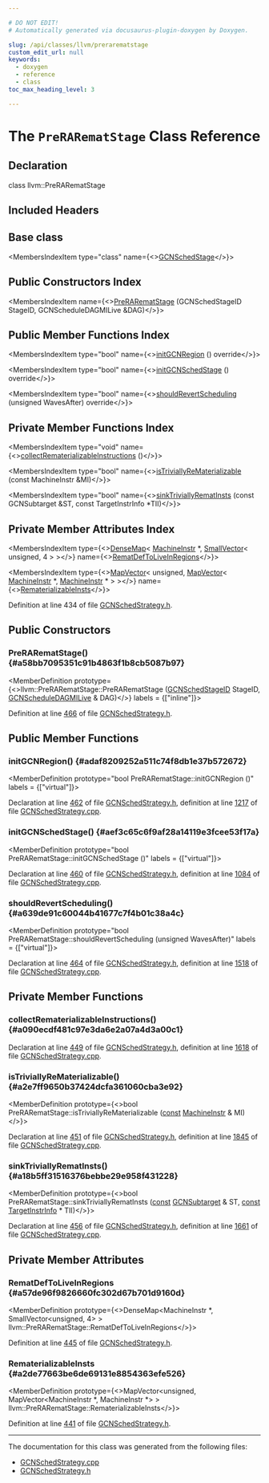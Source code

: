 ```yaml
---

# DO NOT EDIT!
# Automatically generated via docusaurus-plugin-doxygen by Doxygen.

slug: /api/classes/llvm/prerarematstage
custom_edit_url: null
keywords:
  - doxygen
  - reference
  - class
toc_max_heading_level: 3

---
```





# The `PreRARematStage` Class Reference

<DoxygenPage pluginConfig={pluginConfig}>



## Declaration

<CodeBlock>class llvm::PreRARematStage</CodeBlock>

## Included Headers

<IncludesList>
<IncludesListItem
  filePath="Target/AMDGPU/GCNSchedStrategy.h"
  permalink="/docs/api/files/lib/lib/target/lib/target/amdgpu/gcnschedstrategy-h"
  isLocal="true" />
</IncludesList>

## Base class

<MembersIndex>

<MembersIndexItem
  type="class"
  name={<><a href="/docs/api/classes/llvm/gcnschedstage">GCNSchedStage</a></>}>
</MembersIndexItem>

</MembersIndex>

## Public Constructors Index

<MembersIndex>

<MembersIndexItem
  name={<><a href="#a58bb7095351c91b4863f1b8cb5087b97">PreRARematStage</a> (GCNSchedStageID StageID, GCNScheduleDAGMILive &amp;DAG)</>}>
</MembersIndexItem>

</MembersIndex>

## Public Member Functions Index

<MembersIndex>

<MembersIndexItem
  type="bool"
  name={<><a href="#adaf8209252a511c74f8db1e37b572672">initGCNRegion</a> () override</>}>
</MembersIndexItem>

<MembersIndexItem
  type="bool"
  name={<><a href="#aef3c65c6f9af28a14119e3fcee53f17a">initGCNSchedStage</a> () override</>}>
</MembersIndexItem>

<MembersIndexItem
  type="bool"
  name={<><a href="#a639de91c60044b41677c7f4b01c38a4c">shouldRevertScheduling</a> (unsigned WavesAfter) override</>}>
</MembersIndexItem>

</MembersIndex>

## Private Member Functions Index

<MembersIndex>

<MembersIndexItem
  type="void"
  name={<><a href="#a090ecdf481c97e3da6e2a07a4d3a00c1">collectRematerializableInstructions</a> ()</>}>
</MembersIndexItem>

<MembersIndexItem
  type="bool"
  name={<><a href="#a2e7ff9650b37424dcfa361060cba3e92">isTriviallyReMaterializable</a> (const MachineInstr &amp;MI)</>}>
</MembersIndexItem>

<MembersIndexItem
  type="bool"
  name={<><a href="#a18b5ff31516376bebbe29e958f431228">sinkTriviallyRematInsts</a> (const GCNSubtarget &amp;ST, const TargetInstrInfo &#42;TII)</>}>
</MembersIndexItem>

</MembersIndex>

## Private Member Attributes Index

<MembersIndex>

<MembersIndexItem
  type={<><a href="/docs/api/classes/llvm/densemap">DenseMap</a>&lt; <a href="/docs/api/classes/llvm/machineinstr">MachineInstr</a> &#42;, <a href="/docs/api/classes/llvm/smallvector">SmallVector</a>&lt; unsigned, 4 &gt; &gt;</>}
  name={<><a href="#a57de96f9826660fc302d67b701d9160d">RematDefToLiveInRegions</a></>}>
</MembersIndexItem>

<MembersIndexItem
  type={<><a href="/docs/api/classes/llvm/mapvector">MapVector</a>&lt; unsigned, <a href="/docs/api/classes/llvm/mapvector">MapVector</a>&lt; <a href="/docs/api/classes/llvm/machineinstr">MachineInstr</a> &#42;, <a href="/docs/api/classes/llvm/machineinstr">MachineInstr</a> &#42; &gt; &gt;</>}
  name={<><a href="#a2de77663be6de69131e8854363efe526">RematerializableInsts</a></>}>
</MembersIndexItem>

</MembersIndex>


Definition at line 434 of file <a href="/docs/api/files/lib/lib/target/lib/target/amdgpu/gcnschedstrategy-h">GCNSchedStrategy.h</a>.

<SectionDefinition>

## Public Constructors

### PreRARematStage() {#a58bb7095351c91b4863f1b8cb5087b97}

<MemberDefinition
  prototype={<>llvm::PreRARematStage::PreRARematStage (<a href="/docs/api/namespaces/llvm/#a66b412ba6b33cdefeb59dde7139dc8b0">GCNSchedStageID</a> StageID, <a href="/docs/api/classes/llvm/gcnscheduledagmilive">GCNScheduleDAGMILive</a> &amp; DAG)</>}
  labels = {["inline"]}>

Definition at line <a href="/docs/api/files/lib/lib/target/lib/target/amdgpu/gcnschedstrategy-h/#l00466">466</a> of file <a href="/docs/api/files/lib/lib/target/lib/target/amdgpu/gcnschedstrategy-h">GCNSchedStrategy.h</a>.
</MemberDefinition>

</SectionDefinition>

<SectionDefinition>

## Public Member Functions

### initGCNRegion() {#adaf8209252a511c74f8db1e37b572672}

<MemberDefinition
  prototype="bool PreRARematStage::initGCNRegion ()"
  labels = {["virtual"]}>

Declaration at line <a href="/docs/api/files/lib/lib/target/lib/target/amdgpu/gcnschedstrategy-h/#l00462">462</a> of file <a href="/docs/api/files/lib/lib/target/lib/target/amdgpu/gcnschedstrategy-h">GCNSchedStrategy.h</a>, definition at line <a href="/docs/api/files/lib/lib/target/lib/target/amdgpu/gcnschedstrategy-cpp/#l01217">1217</a> of file <a href="/docs/api/files/lib/lib/target/lib/target/amdgpu/gcnschedstrategy-cpp">GCNSchedStrategy.cpp</a>.
</MemberDefinition>

### initGCNSchedStage() {#aef3c65c6f9af28a14119e3fcee53f17a}

<MemberDefinition
  prototype="bool PreRARematStage::initGCNSchedStage ()"
  labels = {["virtual"]}>

Declaration at line <a href="/docs/api/files/lib/lib/target/lib/target/amdgpu/gcnschedstrategy-h/#l00460">460</a> of file <a href="/docs/api/files/lib/lib/target/lib/target/amdgpu/gcnschedstrategy-h">GCNSchedStrategy.h</a>, definition at line <a href="/docs/api/files/lib/lib/target/lib/target/amdgpu/gcnschedstrategy-cpp/#l01084">1084</a> of file <a href="/docs/api/files/lib/lib/target/lib/target/amdgpu/gcnschedstrategy-cpp">GCNSchedStrategy.cpp</a>.
</MemberDefinition>

### shouldRevertScheduling() {#a639de91c60044b41677c7f4b01c38a4c}

<MemberDefinition
  prototype="bool PreRARematStage::shouldRevertScheduling (unsigned WavesAfter)"
  labels = {["virtual"]}>

Declaration at line <a href="/docs/api/files/lib/lib/target/lib/target/amdgpu/gcnschedstrategy-h/#l00464">464</a> of file <a href="/docs/api/files/lib/lib/target/lib/target/amdgpu/gcnschedstrategy-h">GCNSchedStrategy.h</a>, definition at line <a href="/docs/api/files/lib/lib/target/lib/target/amdgpu/gcnschedstrategy-cpp/#l01518">1518</a> of file <a href="/docs/api/files/lib/lib/target/lib/target/amdgpu/gcnschedstrategy-cpp">GCNSchedStrategy.cpp</a>.
</MemberDefinition>

</SectionDefinition>

<SectionDefinition>

## Private Member Functions

### collectRematerializableInstructions() {#a090ecdf481c97e3da6e2a07a4d3a00c1}

<MemberDefinition
  prototype="void PreRARematStage::collectRematerializableInstructions ()">

Declaration at line <a href="/docs/api/files/lib/lib/target/lib/target/amdgpu/gcnschedstrategy-h/#l00449">449</a> of file <a href="/docs/api/files/lib/lib/target/lib/target/amdgpu/gcnschedstrategy-h">GCNSchedStrategy.h</a>, definition at line <a href="/docs/api/files/lib/lib/target/lib/target/amdgpu/gcnschedstrategy-cpp/#l01618">1618</a> of file <a href="/docs/api/files/lib/lib/target/lib/target/amdgpu/gcnschedstrategy-cpp">GCNSchedStrategy.cpp</a>.
</MemberDefinition>

### isTriviallyReMaterializable() {#a2e7ff9650b37424dcfa361060cba3e92}

<MemberDefinition
  prototype={<>bool PreRARematStage::isTriviallyReMaterializable (<a href="/docs/api/files/lib/lib/target/lib/target/aarch64/aarch64promoteconstant-cpp/#a90f8350fecae261c25be85d38b451bff">const</a> <a href="/docs/api/classes/llvm/machineinstr">MachineInstr</a> &amp; MI)</>}>

Declaration at line <a href="/docs/api/files/lib/lib/target/lib/target/amdgpu/gcnschedstrategy-h/#l00451">451</a> of file <a href="/docs/api/files/lib/lib/target/lib/target/amdgpu/gcnschedstrategy-h">GCNSchedStrategy.h</a>, definition at line <a href="/docs/api/files/lib/lib/target/lib/target/amdgpu/gcnschedstrategy-cpp/#l01845">1845</a> of file <a href="/docs/api/files/lib/lib/target/lib/target/amdgpu/gcnschedstrategy-cpp">GCNSchedStrategy.cpp</a>.
</MemberDefinition>

### sinkTriviallyRematInsts() {#a18b5ff31516376bebbe29e958f431228}

<MemberDefinition
  prototype={<>bool PreRARematStage::sinkTriviallyRematInsts (<a href="/docs/api/files/lib/lib/target/lib/target/aarch64/aarch64promoteconstant-cpp/#a90f8350fecae261c25be85d38b451bff">const</a> <a href="/docs/api/classes/llvm/gcnsubtarget">GCNSubtarget</a> &amp; ST, <a href="/docs/api/files/lib/lib/target/lib/target/aarch64/aarch64promoteconstant-cpp/#a90f8350fecae261c25be85d38b451bff">const</a> <a href="/docs/api/classes/llvm/targetinstrinfo">TargetInstrInfo</a> &#42; TII)</>}>

Declaration at line <a href="/docs/api/files/lib/lib/target/lib/target/amdgpu/gcnschedstrategy-h/#l00456">456</a> of file <a href="/docs/api/files/lib/lib/target/lib/target/amdgpu/gcnschedstrategy-h">GCNSchedStrategy.h</a>, definition at line <a href="/docs/api/files/lib/lib/target/lib/target/amdgpu/gcnschedstrategy-cpp/#l01661">1661</a> of file <a href="/docs/api/files/lib/lib/target/lib/target/amdgpu/gcnschedstrategy-cpp">GCNSchedStrategy.cpp</a>.
</MemberDefinition>

</SectionDefinition>

<SectionDefinition>

## Private Member Attributes

### RematDefToLiveInRegions {#a57de96f9826660fc302d67b701d9160d}

<MemberDefinition
  prototype={<>DenseMap&lt;MachineInstr &#42;, SmallVector&lt;unsigned, 4&gt; &gt; llvm::PreRARematStage::RematDefToLiveInRegions</>}>

Definition at line <a href="/docs/api/files/lib/lib/target/lib/target/amdgpu/gcnschedstrategy-h/#l00445">445</a> of file <a href="/docs/api/files/lib/lib/target/lib/target/amdgpu/gcnschedstrategy-h">GCNSchedStrategy.h</a>.
</MemberDefinition>

### RematerializableInsts {#a2de77663be6de69131e8854363efe526}

<MemberDefinition
  prototype={<>MapVector&lt;unsigned, MapVector&lt;MachineInstr &#42;, MachineInstr &#42;&gt; &gt; llvm::PreRARematStage::RematerializableInsts</>}>

Definition at line <a href="/docs/api/files/lib/lib/target/lib/target/amdgpu/gcnschedstrategy-h/#l00441">441</a> of file <a href="/docs/api/files/lib/lib/target/lib/target/amdgpu/gcnschedstrategy-h">GCNSchedStrategy.h</a>.
</MemberDefinition>

</SectionDefinition>

<hr/>

The documentation for this class was generated from the following files:

<ul>
<li><a href="/docs/api/files/lib/lib/target/lib/target/amdgpu/gcnschedstrategy-cpp">GCNSchedStrategy.cpp</a></li>
<li><a href="/docs/api/files/lib/lib/target/lib/target/amdgpu/gcnschedstrategy-h">GCNSchedStrategy.h</a></li>
</ul>

</DoxygenPage>
